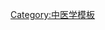 {{Navbox
|name = 手少陰心經
|title = [[手少陰心經]]
|titlestyle =
|image =
|style = 
|state = {{{state<includeonly>|collapsed</includeonly>}}}
|above =
|group1 = 
|list1 = [[極泉穴|極泉]] · [[青靈穴|青靈]] · [[少海穴|少海]] · [[靈道穴|靈道]] · [[通里穴|通里]] · [[陰郄穴|陰郄]] · [[神門穴|神門]] · [[少府穴|少府]] · [[少衝穴|少衝]]
|belowstyle= 
|below = 
}}
<noinclude>
[[Category:中医学模板]]
</noinclude>